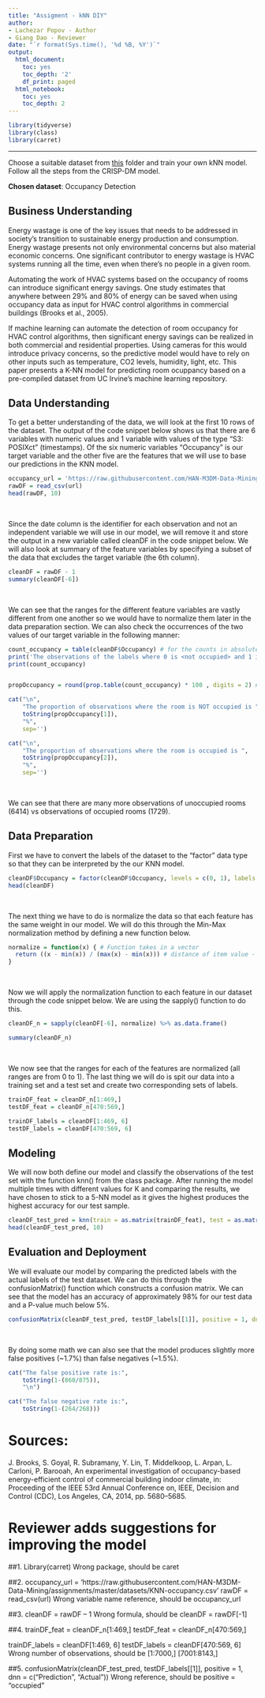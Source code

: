 ---
title: "Assigment - kNN DIY"
author:
- Lachezar Popov - Author
- Giang Dao - Reviewer
date: "`r format(Sys.time(), '%d %B, %Y')`"
output:
  html_document:
    toc: yes
    toc_depth: '2'
    df_print: paged
  html_notebook:
    toc: yes
    toc_depth: 2
---


```{r results = "hide"}
library(tidyverse)
library(class)
library(carret)
```

---

Choose a suitable dataset from [this](https://github.com/HAN-M3DM-Data-Mining/assignments/tree/master/datasets) folder and train  your own kNN model. Follow all the steps from the CRISP-DM model.

**Chosen dataset**: Occupancy Detection

## Business Understanding

Energy wastage is one of the key issues that needs to be addressed in society's transition to sustainable energy production and consumption. Energy wastage presents not only environmental concerns but also material economic concerns. One significant contributor to energy wastage is HVAC systems running all the time, even when there's no people in a given room. 

Automating the work of HVAC systems based on the occupancy of rooms can introduce significant energy savings. One study estimates that anywhere between 29% and 80% of energy can be saved when using occupancy data as input for HVAC control algorithms in commercial buildings (Brooks et al., 2005).

If machine learning can automate the detection of room occupancy for HVAC control algorithms, then significant energy savings can be realized in both commercial and residential properties. Using cameras for this would introduce privacy concerns, so the predictive model would have to rely on other inputs such as temperature, CO2 levels, humidity, light, etc. This paper presents a K-NN model for predicting room ocuppancy based on a pre-compiled dataset from UC Irvine's machine learning repository.

## Data Understanding

To get a better understanding of the data, we will look at the first 10 rows of the dataset. The output of the code snippet below shows us that there are 6 variables with numeric values and 1 variable with values of the type "S3: POSIXct" (timestamps). Of the six numeric variables "Occupancy" is our target variable and the other five are the features that we will use to base our predictions in the KNN model.

```{r}
occupancy_url = 'https://raw.githubusercontent.com/HAN-M3DM-Data-Mining/assignments/master/datasets/KNN-occupancy.csv'
rawDF = read_csv(url)
head(rawDF, 10)
```
<br>

Since the date column is the identifier for each observation and not an independent variable we will use in our model, we will remove it and store the output in a new variable called cleanDF in the code snippet below. We will also look at summary of the feature variables by specifying a subset of the data that excludes the target variable (the 6th column).

```{r}
cleanDF = rawDF - 1
summary(cleanDF[-6])
```
<br>

We can see that the ranges for the different feature variables are vastly different from one another so we would have to normalize them later in the data preparation section. We can also check the occurrences of the two values of our target variable in the following manner:

```{r}
count_occupancy = table(cleanDF$Occupancy) # for the counts in absolute terms
print('The observations of the labels where 0 is <not occupied> and 1 is <occupied> are:' )
print(count_occupancy)


propOccupancy = round(prop.table(count_occupancy) * 100 , digits = 2) # returns the proportion of each label in percentage terms

cat("\n",
    "The proportion of observations where the room is NOT occupied is ",
    toString(propOccupancy[1]),
    "%",
    sep='')

cat("\n",
    "The proportion of observations where the room is occupied is ",
    toString(propOccupancy[2]),
    "%",
    sep='')

```
<br>

We can see that there are many more observations of unoccupied rooms (6414) vs observations of occupied rooms (1729).

## Data Preparation

First we have to convert the labels of the dataset to the "factor" data type so that they can be interpreted by the our KNN model. 

```{r}
cleanDF$Occupancy = factor(cleanDF$Occupancy, levels = c(0, 1), labels = c("not_occupied", "occupied")) %>% relevel("not_occupied")
head(cleanDF)
```

<br>

The next thing we have to do is normalize the data so that each feature has the same weight in our model. We will do this through the Min-Max normalization method by defining a new function below.

```{r}
normalize = function(x) { # Function takes in a vector
  return ((x - min(x)) / (max(x) - min(x))) # distance of item value - minimum vector value divided by the range of all vector values
}
```

<br>

Now we will apply the normalization function to each feature in our dataset through the code snippet below. We are using the sapply() function to do this.

```{r}
cleanDF_n = sapply(cleanDF[-6], normalize) %>% as.data.frame()

summary(cleanDF_n)
```
<br>

We now see that the ranges for each of the features are normalized (all ranges are from 0 to 1). The last thing we will do is spit our data into a training set and a test set and create two corresponding sets of labels. 

```{r}
trainDF_feat = cleanDF_n[1:469,]
testDF_feat = cleanDF_n[470:569,]

trainDF_labels = cleanDF[1:469, 6]
testDF_labels = cleanDF[470:569, 6]
```


## Modeling

We will now both define our model and classify the observations of the test set with the function knn() from the class package. After running the model multiple times with different values for K and comparing the results, we have chosen to stick to a 5-NN model as it gives the highest produces the highest accuracy for our test sample.

```{r}
cleanDF_test_pred = knn(train = as.matrix(trainDF_feat), test = as.matrix(testDF_feat), cl = as.matrix(trainDF_labels), k = 5)
head(cleanDF_test_pred, 10)
```

## Evaluation and Deployment

We will evaluate our model by comparing the predicted labels with the actual labels of the test dataset. We can do this through the confusionMatrix() function which constructs a confusion matrix. We can see that the model has an accuracy of approximately 98% for our test data and a P-value much below 5%.

```{r}
confusionMatrix(cleanDF_test_pred, testDF_labels[[1]], positive = 1, dnn = c("Prediction", "Actual"))
```
<br>

By doing some math we can also see that the model produces slightly more false positives (~1.7%) than false negatives (~1.5%).

```{r}
cat("The false positive rate is:",
    toString(1-(860/875)),
    "\n")

cat("The false negative rate is:",
    toString(1-(264/268)))
```

# Sources:

  J. Brooks, S. Goyal, R. Subramany, Y. Lin, T. Middelkoop, L. Arpan, L. Carloni, P.
Barooah, An experimental investigation of occupancy-based energy-efficient
control of commercial building indoor climate, in: Proceeding of the IEEE 53rd
Annual Conference on, IEEE, Decision and Control (CDC), Los Angeles, CA,
2014, pp. 5680–5685.

# Reviewer adds suggestions for improving the model

##1.	Library(carret)
Wrong package, should be caret

##2.	occupancy_url = 'https://raw.githubusercontent.com/HAN-M3DM-Data-Mining/assignments/master/datasets/KNN-occupancy.csv'
rawDF = read_csv(url)
Wrong variable name reference, should be occupancy_url

##3.	cleanDF = rawDF – 1
Wrong formula, should be cleanDF = rawDF[-1]

##4.	trainDF_feat = cleanDF_n[1:469,]
testDF_feat = cleanDF_n[470:569,]

trainDF_labels = cleanDF[1:469, 6]
testDF_labels = cleanDF[470:569, 6]
Wrong number of observations, should be [1:7000,] [7001:8143,]

##5.	confusionMatrix(cleanDF_test_pred, testDF_labels[[1]], positive = 1, dnn = c("Prediction", "Actual"))
Wrong reference, should be positive = “occupied”
